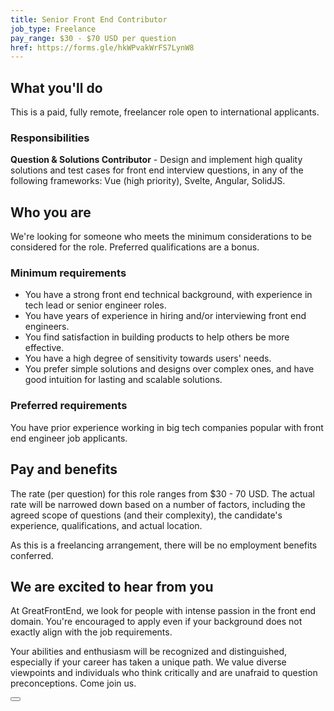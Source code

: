 ```yaml
---
title: Senior Front End Contributor
job_type: Freelance
pay_range: $30 - $70 USD per question
href: https://forms.gle/hkWPvakWrFS7LynW8
---
```



## What you'll do

This is a paid, fully remote, freelancer role open to international applicants.

### Responsibilities

**Question & Solutions Contributor** - Design and implement high quality solutions and test cases for front end interview questions, in any of the following frameworks: Vue (high priority), Svelte, Angular, SolidJS.

## Who you are

We're looking for someone who meets the minimum considerations to be considered for the role. Preferred qualifications are a bonus.

### Minimum requirements

- You have a strong front end technical background, with experience in tech lead or senior engineer roles.
- You have years of experience in hiring and/or interviewing front end engineers.
- You find satisfaction in building products to help others be more effective.
- You have a high degree of sensitivity towards users' needs.
- You prefer simple solutions and designs over complex ones, and have good intuition for lasting and scalable solutions.

### Preferred requirements

You have prior experience working in big tech companies popular with front end engineer job applicants.

## Pay and benefits

The rate (per question) for this role ranges from $30 - 70 USD. The actual rate will be narrowed down based on a number of factors, including the agreed scope of questions (and their complexity), the candidate's experience, qualifications, and actual location.

As this is a freelancing arrangement, there will be no employment benefits conferred.

<div className="bg-neutral-50 border border-neutral-200 mt-8 px-8 pb-8 pt-0 rounded">

## We are excited to hear from you

At GreatFrontEnd, we look for people with intense passion in the front end domain. You're encouraged to apply even if your background does not exactly align with the job requirements.

Your abilities and enthusiasm will be recognized and distinguished, especially if your career has taken a unique path. We value diverse viewpoints and individuals who think critically and are unafraid to question preconceptions. Come join us.

<div className="not-prose">
  <Button
    variant="primary"
    size="md"
    href={href}
    label="Apply Now"
  />
</div>
</div>
